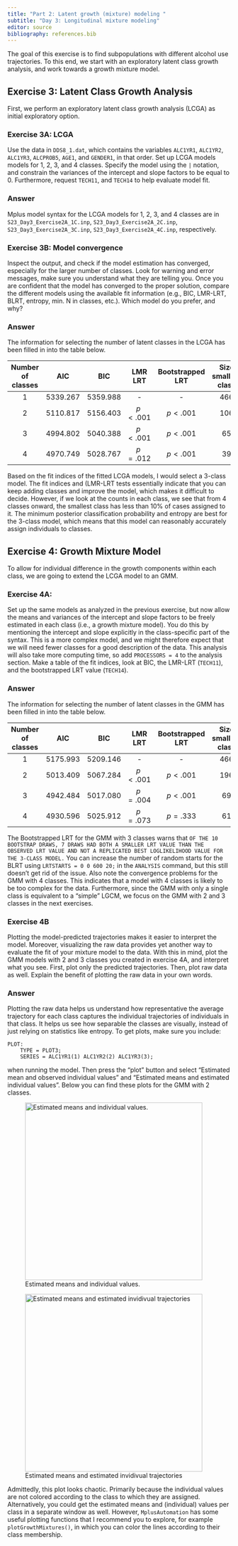 ```yaml
---
title: "Part 2: Latent growth (mixture) modeling "
subtitle: "Day 3: Longitudinal mixture modeling"
editor: source
bibliography: references.bib
---
```


The goal of this exercise is to find subpopulations with different alcohol use trajectories. To this end, we start with an exploratory latent class growth analysis, and work towards a growth mixture model.

## Exercise 3: Latent Class Growth Analysis
First, we perform an exploratory latent class growth analysis (LCGA) as initial exploratory option. 

### Exercise 3A: LCGA
Use the data in `DDS8_1.dat`, which contains the variables `ALC1YR1`, `ALC1YR2`, `ALC1YR3`, `ALCPROB5`, `AGE1`, and `GENDER1`, in that order. Set up LCGA models models for 1, 2, 3, and 4 classes. Specify the model using the `|` notation, and constrain the variances of the intercept and slope factors to be equal to 0. Furthermore, request `TECH11`, and `TECH14` to help evaluate model fit. 

::: {.callout-caution collapse="true"}
### Answer
Mplus model syntax for the LCGA models for 1, 2, 3, and 4 classes are in `S23_Day3_Exercise2A_1C.inp`, `S23_Day3_Exercise2A_2C.inp`, `S23_Day3_Exercise2A_3C.inp`, `S23_Day3_Exercise2A_4C.inp`, respectively.
:::

### Exercise 3B: Model convergence
Inspect the output, and check if the model estimation has converged, especially for the larger number of classes. Look for warning and error messages, make sure you understand what they are telling you. Once you are confident that the model has converged to the proper solution, compare the different models using the available fit information (e.g., BIC, LMR-LRT, BLRT, entropy, min. N in classes, etc.). Which model do you prefer, and why?

::: {.callout-caution collapse="true"}
### Answer
The information for selecting the number of latent classes in the LCGA has been filled in into the table below. 

| Number of classes | AIC | BIC | LMR LRT | Bootstrapped LRT | Size smallest class |
|:-----------------:|:---:|:---:|:-------:|:----------------:|:-------------------:|
| 1                 | 5339.267 | 5359.988 | -     | -        | 466                 |
| 2                 | 5110.817 | 5156.403 | $p < .001$ | $p < .001$ | 106         |
| 3                 | 4994.802 | 5040.388 | $p < .001$ | $p < .001$  | 65        |
| 4                 | 4970.749 | 5028.767 | $p = .012$ | $p < .001$   | 39         |


Based on the fit indices of the fitted LCGA models, I would select a 3-class model. The fit indices and (LMR-LRT tests essentially indicate that you can keep adding classes and improve the model, which makes it difficult to decide. However, if we look at the counts in each class, we see that from 4 classes onward, the smallest class has less than 10% of cases assigned to it. The minimum posterior classification probability and entropy are best for the 3-class model, which means that this model can reasonably accurately assign individuals to classes.
:::

## Exercise 4: Growth Mixture Model
To allow for individual difference in the growth components within each class, we are going to extend the LCGA model to an GMM. 

### Exercise 4A: 
Set up the same models as analyzed in the previous exercise, but now allow the means and variances of the intercept and slope factors to be freely estimated in each class (i.e., a growth mixture model). You do this by mentioning the intercept and slope explicitly in the class-specific part of the syntax. This is a more complex model, and we might therefore expect that we will need fewer classes for a good description of the data. This analysis will also take more computing time, so add `PROCESSORS = 4` to the analysis section. Make a table of the fit indices, look at BIC, the LMR-LRT (`TECH11`), and the bootstrapped LRT value (`TECH14`).

::: {.callout-caution collapse="true"}
### Answer

The information for selecting the number of latent classes in the GMM has been filled in into the table below. 

| Number of classes | AIC | BIC | LMR LRT | Bootstrapped LRT | Size smallest class |
|:-----------------:|:---:|:---:|:-------:|:----------------:|:-------------------:|
| 1                 | 5175.993 | 5209.146 | -     | -        | 466                 |
| 2                 | 5013.409 | 5067.284 | $p < .001$ | $p < .001$ | 196         |
| 3                 | 4942.484 | 5017.080 | $p =  .004$ | $p < .001$ |   69        |
| 4                 | 4930.596 | 5025.912 | $p = .073$ | $p = .333$   | 61         |

The Bootstrapped LRT for the GMM with 3 classes warns that `OF THE 10 BOOTSTRAP DRAWS, 7 DRAWS HAD BOTH A SMALLER LRT VALUE THAN THE OBSERVED LRT VALUE AND NOT A REPLICATED BEST LOGLIKELIHOOD VALUE FOR THE 3-CLASS MODEL.` You can increase the number of random starts for the BLRT using `LRTSTARTS = 0 0 600 20;` in the `ANALYSIS` command, but this still doesn't get rid of the issue. Also note the convergence problems for the GMM with 4 classes. This indicates that a model with 4 classes is likely to be too complex for the data. Furthermore, since the GMM with only a single class is equivalent to a "simple" LGCM, we focus on the GMM with 2 and 3 classes in the next exercises. 
:::

### Exercise 4B
Plotting the model-predicted trajectories makes it easier to interpret the model. Moreover, visualizing the raw data provides yet another way to evaluate the fit of your mixture model to the data. With this in mind, plot the GMM models with 2 and 3 classes you created in exercise 4A, and interpret what you see. First, plot only the predicted trajectories. Then, plot raw data as well. Explain the benefit of plotting the raw data in your own words.

::: {.callout-caution collapse="true"}
### Answer
Plotting the raw data helps us understand how representative the average trajectory for each class captures the individual trajectories of individuals in that class. It helps us see how separable the classes are visually, instead of just relying on statistics like entropy. To get plots, make sure you include:

```
PLOT:
    TYPE = PLOT3;
    SERIES = ALC1YR1(1) ALC1YR2(2) ALC1YR3(3);
```
when running the model. Then press the "plot" button and select "Estimated mean and observed individual values" and "Estimated means and estimated individual values". Below you can find these plots for the GMM with 2 classes.

![Estimated means and individual values.](./figures/exercise1D-estimatedMeansIndividualValues.jpg){width="400px"}

![Estimated means and estimated invidivual trajectories](./figures/exercise1D-estimatedMeansAndValues.jpg){width="400px"}

Admittedly, this plot looks chaotic. Primarily because the individual values are not colored according to the class to which they are assigned. Alternatively, you could get the estimated means and (individual) values per class in a separate window as well. However, `MplusAutomation` has some useful plotting functions that I recommend you to explore, for example `plotGrowthMixtures()`, in which you can color the lines according to their class membership.
:::
